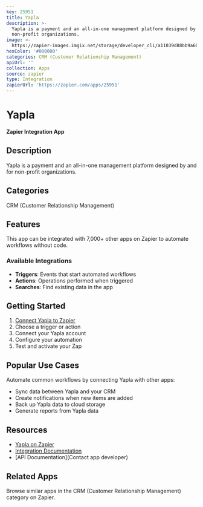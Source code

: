 ```yaml
---
key: 25951
title: Yapla
description: >-
  Yapla is a payment and an all-in-one management platform designed by and for
  non-profit organizations.
image: >-
  https://zapier-images.imgix.net/storage/developer_cli/a11039d88bb9a6009e257636265fb802.png?auto=format%2Ccompress&ixlib=python-3.0.0&q=50
hexColor: '#000000'
categories: CRM (Customer Relationship Management)
apiUrl: ''
collection: Apps
source: zapier
type: Integration
zapierUrl: 'https://zapier.com/apps/25951'
---
```

# Yapla

**Zapier Integration App**

## Description

Yapla is a payment and an all-in-one management platform designed by and for non-profit organizations.

## Categories

CRM (Customer Relationship Management)

## Features

This app can be integrated with 7,000+ other apps on Zapier to automate workflows without code.

### Available Integrations

- **Triggers**: Events that start automated workflows
- **Actions**: Operations performed when triggered
- **Searches**: Find existing data in the app

## Getting Started

1. [Connect Yapla to Zapier](https://zapier.com/apps/25951)
2. Choose a trigger or action
3. Connect your Yapla account
4. Configure your automation
5. Test and activate your Zap

## Popular Use Cases

Automate common workflows by connecting Yapla with other apps:

- Sync data between Yapla and your CRM
- Create notifications when new items are added
- Back up Yapla data to cloud storage
- Generate reports from Yapla data

## Resources

- [Yapla on Zapier](https://zapier.com/apps/25951)
- [Integration Documentation](https://zapier.com/apps/25951/integrations)
- [API Documentation](Contact app developer)

## Related Apps

Browse similar apps in the CRM (Customer Relationship Management) category on Zapier.
